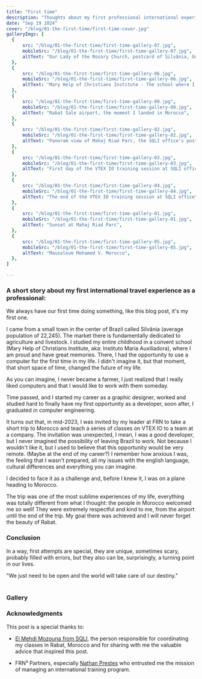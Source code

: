 ```yaml
---
title: "First time"
description: "Thoughts about my first professional international experience"
date: "Sep 19 2024"
cover: "/blog/01-the-first-time/first-time-cover.jpg"
galleryImgs: [
  {
      src: "/blog/01-the-first-time/first-time-gallery-07.jpg",
      mobileSrc: "/blog/01-the-first-time/first-time-gallery-07.jpg",
      altText: "Our Lady of the Rosary Church, postcard of Silvânia, Goiás at Brazil - The town where I was raised - photo by Carlos Braga",
  },
  {
      src: "/blog/01-the-first-time/first-time-gallery-06.jpg",
      mobileSrc: "/blog/01-the-first-time/first-time-gallery-06.jpg",
      altText: "Mary Help of Christians Institute - The school where I studied until college",
  },
  {
      src: "/blog/01-the-first-time/first-time-gallery-00.jpg",
      mobileSrc: "/blog/01-the-first-time/first-time-gallery-00.jpg",
      altText: "Rabat Sale airport, the moment I landed in Morocco",
  },
  {
      src: "/blog/01-the-first-time/first-time-gallery-02.jpg",
      mobileSrc: "/blog/01-the-first-time/first-time-gallery-02.jpg",
      altText: "Panoram view of Mahaj Riad Parc, the SQLI office's post card",
  },
  {
      src: "/blog/01-the-first-time/first-time-gallery-03.jpg",
      mobileSrc: "/blog/01-the-first-time/first-time-gallery-03.jpg",
      altText: "First day of the VTEX IO training session at SQLI office",
  },
  {
      src: "/blog/01-the-first-time/first-time-gallery-04.jpg",
      mobileSrc: "/blog/01-the-first-time/first-time-gallery-04.jpg",
      altText: "The end of the VTEX IO training session at SQLI office", 
  },
  {
      src: "/blog/01-the-first-time/first-time-gallery-01.jpg",
      mobileSrc: "/blog/01-the-first-time/first-time-gallery-01.jpg",
      altText: "Sunset at Mahaj Riad Parc",
  },
  {
      src: "/blog/01-the-first-time/first-time-gallery-05.jpg",
      mobileSrc: "/blog/01-the-first-time/first-time-gallery-05.jpg",
      altText: "Mausoleum Mohamed V. Morocco",
  },
]

---
```


### A short story about my first international travel experience as a professional:

We always have our first time doing something, like this blog post, it's my first one.

I came from a small town in the center of Brazil called Silvânia (average population of 22,245). The market there is fundamentally dedicated to agriculture and livestock. I studied my entire childhood in a convent school (Mary Help of Christians Institute, aka: Instituto Maria Auxiliadora), where I am proud and have great memories. There, I had the opportunity to use a computer for the first time in my life. I didn't imagine it, but that moment, that short space of time, changed the future of my life.

As you can imagine, I never became a farmer, I just realized that I really liked computers and that I would like to work with them someday.

Time passed, and I started my career as a graphic designer, worked and studied hard to finally have my first opportunity as a developer, soon after, I graduated in computer engineering.

It turns out that, in mid-2023, I was invited by my leader at FRN to take a short trip to Morocco and teach a series of classes on VTEX IO to a team at a company. The invitation was unexpected, I mean, I was a good developer, but I never imagined the possibility of leaving Brazil to work. Not because I wouldn't like it, but I used to believe that this opportunity would be very remote. (Maybe at the end of my career?) I remember how anxious I was, the feeling that I wasn't prepared, all my issues with the english language, cultural differences and everything you can imagine.

I decided to face it as a challenge and, before I knew it, I was on a plane heading to Morocco.

The trip was one of the most sublime experiences of my life, everything was totally different from what I thought: the people in Morocco welcomed me so well! They were extremely respectful and kind to me, from the airport until the end of the trip. My goal there was achieved and I will never forget the beauty of Rabat.

### Conclusion

In a way, first attempts are special, they are unique, sometimes scary, probably filled with errors, but they also can be, surprisingly, a turning point in our lives.

<div class="italic">"We just need to be open and the world will take care of our destiny."</div>
<br/>


### Gallery
<Gallery client:visible imgs={frontmatter.galleryImgs}/>

### Acknowledgments

This post is a special thanks to:

- <a href="https://www.linkedin.com/in/mozouna/" rel="external" target="_blank">El Mehdi Mozouna from SQLI</a>, the person responsible for coordinating my classes in Rabat, Morocco and for sharing with me the valuable advice that inspired this post.

- FRN³ Partners, especially <a href="https://www.linkedin.com/in/nathanprestes/">Nathan Prestes</a> who entrusted me the mission of managing an international training program.
